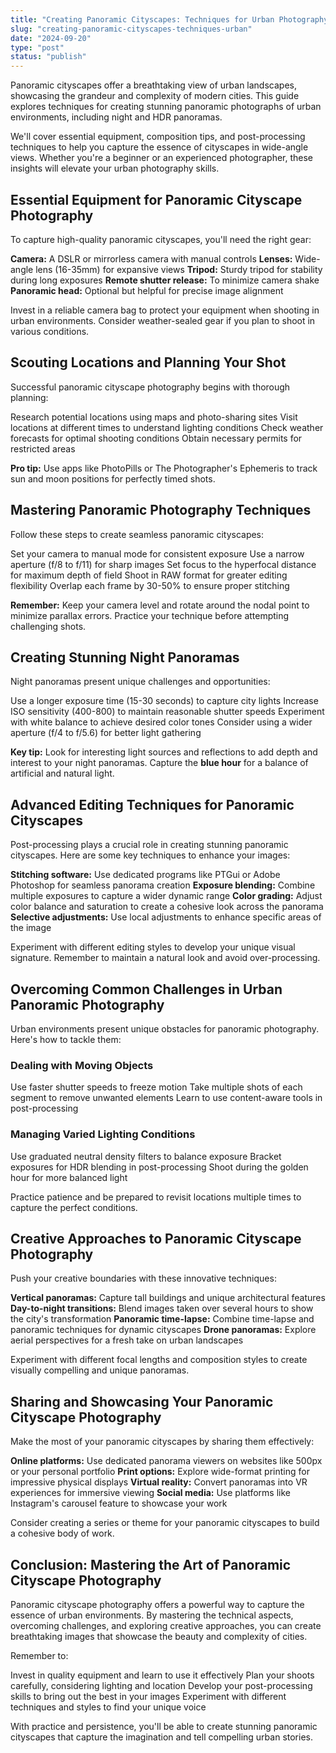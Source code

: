 ```yaml
---
title: "Creating Panoramic Cityscapes: Techniques for Urban Photography"
slug: "creating-panoramic-cityscapes-techniques-urban"
date: "2024-09-20"
type: "post"
status: "publish"
---
```


Panoramic cityscapes offer a breathtaking view of urban landscapes, showcasing the grandeur and complexity of modern cities. This guide explores techniques for creating stunning panoramic photographs of urban environments, including night and HDR panoramas.

We'll cover essential equipment, composition tips, and post-processing techniques to help you capture the essence of cityscapes in wide-angle views. Whether you're a beginner or an experienced photographer, these insights will elevate your urban photography skills.

## Essential Equipment for Panoramic Cityscape Photography

To capture high-quality panoramic cityscapes, you'll need the right gear:

**Camera:** A DSLR or mirrorless camera with manual controls
**Lenses:** Wide-angle lens (16-35mm) for expansive views
**Tripod:** Sturdy tripod for stability during long exposures
**Remote shutter release:** To minimize camera shake
**Panoramic head:** Optional but helpful for precise image alignment

Invest in a reliable camera bag to protect your equipment when shooting in urban environments. Consider weather-sealed gear if you plan to shoot in various conditions.

## Scouting Locations and Planning Your Shot

Successful panoramic cityscape photography begins with thorough planning:

Research potential locations using maps and photo-sharing sites
Visit locations at different times to understand lighting conditions
Check weather forecasts for optimal shooting conditions
Obtain necessary permits for restricted areas

**Pro tip:** Use apps like PhotoPills or The Photographer's Ephemeris to track sun and moon positions for perfectly timed shots.

## Mastering Panoramic Photography Techniques

Follow these steps to create seamless panoramic cityscapes:

Set your camera to manual mode for consistent exposure
Use a narrow aperture (f/8 to f/11) for sharp images
Set focus to the hyperfocal distance for maximum depth of field
Shoot in RAW format for greater editing flexibility
Overlap each frame by 30-50% to ensure proper stitching

**Remember:** Keep your camera level and rotate around the nodal point to minimize parallax errors. Practice your technique before attempting challenging shots.

## Creating Stunning Night Panoramas

Night panoramas present unique challenges and opportunities:

Use a longer exposure time (15-30 seconds) to capture city lights
Increase ISO sensitivity (400-800) to maintain reasonable shutter speeds
Experiment with white balance to achieve desired color tones
Consider using a wider aperture (f/4 to f/5.6) for better light gathering

**Key tip:** Look for interesting light sources and reflections to add depth and interest to your night panoramas. Capture the **blue hour** for a balance of artificial and natural light.

## Advanced Editing Techniques for Panoramic Cityscapes

Post-processing plays a crucial role in creating stunning panoramic cityscapes. Here are some key techniques to enhance your images:

**Stitching software:** Use dedicated programs like PTGui or Adobe Photoshop for seamless panorama creation
**Exposure blending:** Combine multiple exposures to capture a wider dynamic range
**Color grading:** Adjust color balance and saturation to create a cohesive look across the panorama
**Selective adjustments:** Use local adjustments to enhance specific areas of the image

Experiment with different editing styles to develop your unique visual signature. Remember to maintain a natural look and avoid over-processing.

## Overcoming Common Challenges in Urban Panoramic Photography

Urban environments present unique obstacles for panoramic photography. Here's how to tackle them:

### Dealing with Moving Objects

Use faster shutter speeds to freeze motion
Take multiple shots of each segment to remove unwanted elements
Learn to use content-aware tools in post-processing

### Managing Varied Lighting Conditions

Use graduated neutral density filters to balance exposure
Bracket exposures for HDR blending in post-processing
Shoot during the golden hour for more balanced light

Practice patience and be prepared to revisit locations multiple times to capture the perfect conditions.

## Creative Approaches to Panoramic Cityscape Photography

Push your creative boundaries with these innovative techniques:

**Vertical panoramas:** Capture tall buildings and unique architectural features
**Day-to-night transitions:** Blend images taken over several hours to show the city's transformation
**Panoramic time-lapse:** Combine time-lapse and panoramic techniques for dynamic cityscapes
**Drone panoramas:** Explore aerial perspectives for a fresh take on urban landscapes

Experiment with different focal lengths and composition styles to create visually compelling and unique panoramas.

## Sharing and Showcasing Your Panoramic Cityscape Photography

Make the most of your panoramic cityscapes by sharing them effectively:

**Online platforms:** Use dedicated panorama viewers on websites like 500px or your personal portfolio
**Print options:** Explore wide-format printing for impressive physical displays
**Virtual reality:** Convert panoramas into VR experiences for immersive viewing
**Social media:** Use platforms like Instagram's carousel feature to showcase your work

Consider creating a series or theme for your panoramic cityscapes to build a cohesive body of work.

## Conclusion: Mastering the Art of Panoramic Cityscape Photography

Panoramic cityscape photography offers a powerful way to capture the essence of urban environments. By mastering the technical aspects, overcoming challenges, and exploring creative approaches, you can create breathtaking images that showcase the beauty and complexity of cities.

Remember to:

Invest in quality equipment and learn to use it effectively
Plan your shoots carefully, considering lighting and location
Develop your post-processing skills to bring out the best in your images
Experiment with different techniques and styles to find your unique voice

With practice and persistence, you'll be able to create stunning panoramic cityscapes that capture the imagination and tell compelling urban stories.